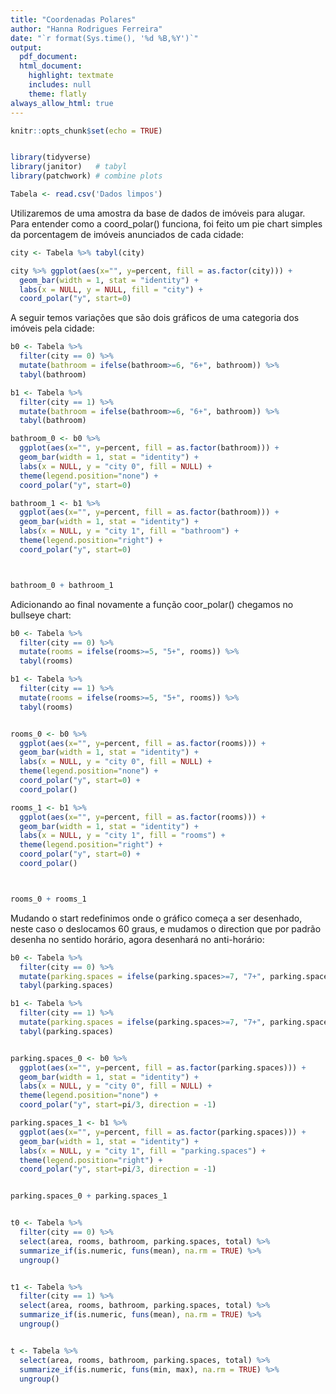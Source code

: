 ```yaml
---
title: "Coordenadas Polares"
author: "Hanna Rodrigues Ferreira"
date: "`r format(Sys.time(), '%d %B,%Y')`"
output:
  pdf_document:
  html_document:
    highlight: textmate
    includes: null
    theme: flatly
always_allow_html: true
---
```


```r

knitr::opts_chunk$set(echo = TRUE)


library(tidyverse)
library(janitor)   # tabyl
library(patchwork) # combine plots

```


```r

Tabela <- read.csv('Dados limpos')

```

Utilizaremos de uma amostra da base de dados de imóveis para alugar. Para entender como a coord_polar() funciona, foi feito um pie chart simples da porcentagem de imóveis anunciados de cada cidade:

```r

city <- Tabela %>% tabyl(city)

city %>% ggplot(aes(x="", y=percent, fill = as.factor(city))) +
  geom_bar(width = 1, stat = "identity") +
  labs(x = NULL, y = NULL, fill = "city") +
  coord_polar("y", start=0)


```

A seguir temos variações que são dois gráficos de uma categoria dos imóveis pela cidade:

```r

b0 <- Tabela %>%
  filter(city == 0) %>% 
  mutate(bathroom = ifelse(bathroom>=6, "6+", bathroom)) %>%
  tabyl(bathroom)

b1 <- Tabela %>%
  filter(city == 1) %>% 
  mutate(bathroom = ifelse(bathroom>=6, "6+", bathroom)) %>%
  tabyl(bathroom)

bathroom_0 <- b0 %>%
  ggplot(aes(x="", y=percent, fill = as.factor(bathroom))) +
  geom_bar(width = 1, stat = "identity") +
  labs(x = NULL, y = "city 0", fill = NULL) +
  theme(legend.position="none") +
  coord_polar("y", start=0)

bathroom_1 <- b1 %>%
  ggplot(aes(x="", y=percent, fill = as.factor(bathroom))) +
  geom_bar(width = 1, stat = "identity") +
  labs(x = NULL, y = "city 1", fill = "bathroom") +
  theme(legend.position="right") +
  coord_polar("y", start=0)



bathroom_0 + bathroom_1


```


Adicionando ao final novamente a função coor_polar() chegamos no bullseye chart:


```r

b0 <- Tabela %>%
  filter(city == 0) %>% 
  mutate(rooms = ifelse(rooms>=5, "5+", rooms)) %>%
  tabyl(rooms)

b1 <- Tabela %>%
  filter(city == 1) %>% 
  mutate(rooms = ifelse(rooms>=5, "5+", rooms)) %>%
  tabyl(rooms)


rooms_0 <- b0 %>%
  ggplot(aes(x="", y=percent, fill = as.factor(rooms))) +
  geom_bar(width = 1, stat = "identity") +
  labs(x = NULL, y = "city 0", fill = NULL) +
  theme(legend.position="none") +
  coord_polar("y", start=0) +
  coord_polar()

rooms_1 <- b1 %>%
  ggplot(aes(x="", y=percent, fill = as.factor(rooms))) +
  geom_bar(width = 1, stat = "identity") +
  labs(x = NULL, y = "city 1", fill = "rooms") +
  theme(legend.position="right") +
  coord_polar("y", start=0) +
  coord_polar()



rooms_0 + rooms_1


```

Mudando o start redefinimos onde o gráfico começa a ser desenhado, neste caso o deslocamos 60 graus, e mudamos o direction que por padrão desenha no sentido horário, agora desenhará no anti-horário:

```r

b0 <- Tabela %>%
  filter(city == 0) %>% 
  mutate(parking.spaces = ifelse(parking.spaces>=7, "7+", parking.spaces)) %>%
  tabyl(parking.spaces)

b1 <- Tabela %>%
  filter(city == 1) %>% 
  mutate(parking.spaces = ifelse(parking.spaces>=7, "7+", parking.spaces)) %>%
  tabyl(parking.spaces)


parking.spaces_0 <- b0 %>%
  ggplot(aes(x="", y=percent, fill = as.factor(parking.spaces))) +
  geom_bar(width = 1, stat = "identity") +
  labs(x = NULL, y = "city 0", fill = NULL) +
  theme(legend.position="none") +
  coord_polar("y", start=pi/3, direction = -1) 

parking.spaces_1 <- b1 %>%
  ggplot(aes(x="", y=percent, fill = as.factor(parking.spaces))) +
  geom_bar(width = 1, stat = "identity") +
  labs(x = NULL, y = "city 1", fill = "parking.spaces") +
  theme(legend.position="right") +
  coord_polar("y", start=pi/3, direction = -1)


parking.spaces_0 + parking.spaces_1

```

```r



```



```r

t0 <- Tabela %>%
  filter(city == 0) %>%
  select(area, rooms, bathroom, parking.spaces, total) %>% 
  summarize_if(is.numeric, funs(mean), na.rm = TRUE) %>%
  ungroup()


t1 <- Tabela %>%
  filter(city == 1) %>%
  select(area, rooms, bathroom, parking.spaces, total) %>% 
  summarize_if(is.numeric, funs(mean), na.rm = TRUE) %>%
  ungroup()


t <- Tabela %>%
  select(area, rooms, bathroom, parking.spaces, total) %>% 
  summarize_if(is.numeric, funs(min, max), na.rm = TRUE) %>%
  ungroup()



```
